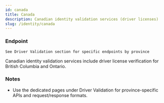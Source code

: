 ```yaml
---
id: canada
title: Canada
description: Canadian identity validation services (driver licenses)
slug: /identity/canada
---
```


### Endpoint

```
See Driver Validation section for specific endpoints by province
```

Canadian identity validation services include driver license verification for British Columbia and Ontario.

### Notes

- Use the dedicated pages under Driver Validation for province-specific APIs and request/response formats.

